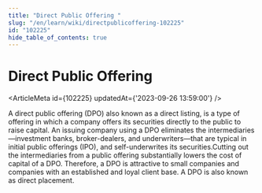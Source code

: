 ```yaml
---
title: "Direct Public Offering "
slug: "/en/learn/wiki/directpublicoffering-102225"
id: "102225"
hide_table_of_contents: true
---
```



# Direct Public Offering 

<ArticleMeta id={102225} updatedAt={'2023-09-26 13:59:00'} />
<div className='border-solid border-b border-t-0 my-4 border-[var(--ifm-color-gray-300)]' />

A direct public offering (DPO) also known as a direct listing, is a type of offering in which a company offers its securities directly to the public to raise capital. An issuing company using a DPO eliminates the intermediaries—investment banks, broker-dealers, and underwriters—that are typical in initial public offerings (IPO), and self-underwrites its securities.Cutting out the intermediaries from a public offering substantially lowers the cost of capital of a DPO. Therefore, a DPO is attractive to small companies and companies with an established and loyal client base. A DPO is also known as direct placement.
